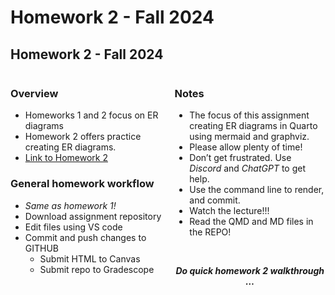 # Homework 2 - Fall 2024

## Homework 2 - Fall 2024
:::: {.columns}

::: {.column width="50%"}
### Overview

* Homeworks 1 and 2 focus on ER diagrams
* Homework 2 offers practice creating ER diagrams.
* [Link to Homework 2](https://virginiacommonwealth.instructure.com/courses/105097/assignments/966518)

### General homework workflow
* *Same as homework 1!*
* Download assignment repository
* Edit files using VS code
* Commit and push changes to GITHUB
    * Submit HTML to Canvas
    * Submit repo to Gradescope

:::
::: {.column width="50%"}
### Notes
* The focus of this assignment creating ER diagrams in Quarto using mermaid and graphviz.
* Please allow plenty of time!
* Don't get frustrated.  Use *Discord* and *ChatGPT* to get help.
* Use the command line to render, and commit.
* Watch the lecture!!!
* Read the QMD and MD files in the REPO!

<p>&nbsp;</p>
<center>***Do quick homework 2 walkthrough ...***</center>
:::
::::

